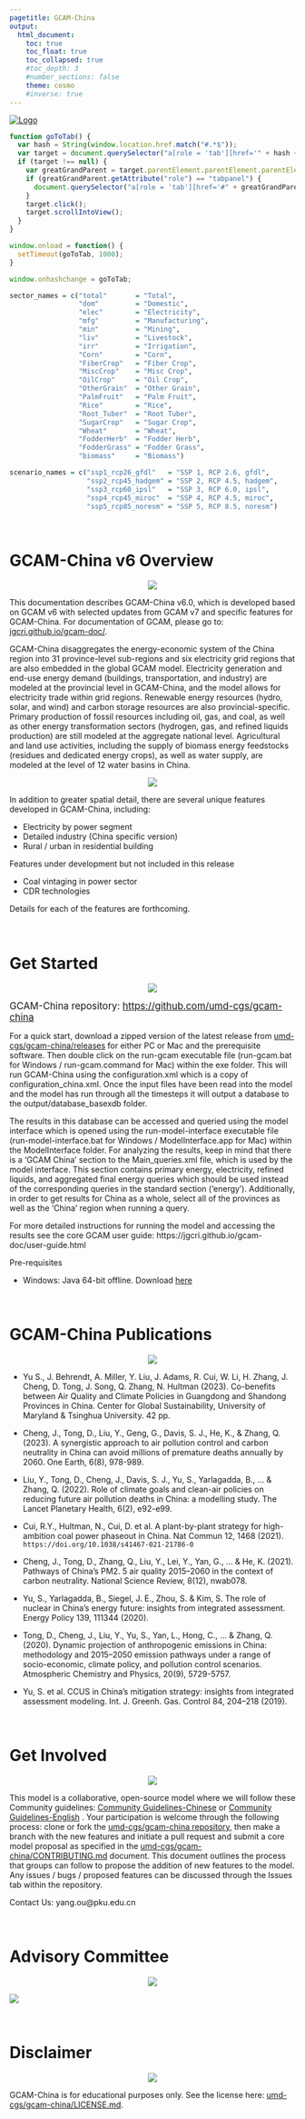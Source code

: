 ```yaml
---
pagetitle: GCAM-China
output: 
  html_document:
    toc: true
    toc_float: true
    toc_collapsed: true
    #toc_depth: 3
    #number_sections: false
    theme: cosmo
    #inverse: true
---
```


<a href="https://cgs.umd.edu/" class="header_logo">
  <img src="../images/cgs-logo_0.png" alt="Logo" class="logo">
</a>
<br>

<!-- Allow href to tabsets --> 
```js
function goToTab() {
  var hash = String(window.location.href.match("#.*$"));
  var target = document.querySelector("a[role = 'tab'][href='" + hash + "']");
  if (target !== null) {
    var greatGrandParent = target.parentElement.parentElement.parentElement;
    if (greatGrandParent.getAttribute("role") == "tabpanel") {
      document.querySelector("a[role = 'tab'][href='#" + greatGrandParent.getAttribute("id") + "']").click();
    }
    target.click();
    target.scrollIntoView();
  }
}

window.onload = function() {
  setTimeout(goToTab, 1000);
}

window.onhashchange = goToTab;
```

```r
sector_names = c("total"       = "Total",
                 "dom"         = "Domestic",
                 "elec"        = "Electricity",
                 "mfg"         = "Manufacturing",
                 "min"         = "Mining",
                 "liv"         = "Livestock",
                 "irr"         = "Irrigation",
                 "Corn"        = "Corn",
                 "FiberCrop"   = "Fiber Crop",
                 "MiscCrop"    = "Misc Crop",
                 "OilCrop"     = "Oil Crop",
                 "OtherGrain"  = "Other Grain",
                 "PalmFruit"   = "Palm Fruit",
                 "Rice"        = "Rice",
                 "Root_Tuber"  = "Root Tuber",
                 "SugarCrop"   = "Sugar Crop",
                 "Wheat"       = "Wheat",
                 "FodderHerb"  = "Fodder Herb",
                 "FodderGrass" = "Fodder Grass",
                 "biomass"     = "Biomass")

scenario_names = c("ssp1_rcp26_gfdl"   = "SSP 1, RCP 2.6, gfdl",
                   "ssp2_rcp45_hadgem" = "SSP 2, RCP 4.5, hadgem",
                   "ssp3_rcp60_ipsl"   = "SSP 3, RCP 6.0, ipsl",
                   "ssp4_rcp45_miroc"  = "SSP 4, RCP 4.5, miroc",
                   "ssp5_rcp85_noresm" = "SSP 5, RCP 8.5, noresm")
```

<br>

# GCAM-China v6 Overview
<p align="center"> <img src="images/divider.png"></p>

This documentation describes GCAM-China v6.0, which is developed based on GCAM v6 with selected updates from GCAM v7 and specific features for GCAM-China. 
For documentation of GCAM, please go to: [jgcri.github.io/gcam-doc/](https://jgcri.github.io/gcam-doc/).

GCAM-China disaggregates the energy-economic system of the China region into 31 province-level sub-regions and six electricity grid regions that are also embedded in the global GCAM model. Electricity generation and end-use energy demand (buildings, transportation, and industry) are modeled at the provincial level in GCAM-China, and the model allows for electricity trade within grid regions. Renewable energy resources (hydro, solar, and wind) and carbon storage resources are also provincial-specific. Primary production of fossil resources including oil, gas, and coal, as well as other energy transformation sectors (hydrogen, gas, and refined liquids production) are still modeled at the aggregate national level. Agricultural and land use activities, including the supply of biomass energy feedstocks (residues and dedicated energy crops), as well as water supply, are modeled at the level of 12 water basins in China. 

<p align="center"> <img src="images/Map_China_wide.png"></p>
In addition to greater spatial detail, there are several unique features developed in GCAM-China, including:

- Electricity by power segment
- Detailed industry (China specific version)
- Rural / urban in residential building

Features under development but not included in this release

- Coal vintaging in power sector
- CDR technologies

Details for each of the features are forthcoming.

<br>

# Get Started
<p align="center"> <img src="images/divider.png"></p>

<span style="font-size: larger;">GCAM-China repository: [https://github.com/umd-cgs/gcam-china](https://github.com/umd-cgs/gcam-china)</span>

For a quick start, download a zipped version of the latest release from [umd-cgs/gcam-china/releases](https://github.com/umd-cgs/gcam-china/releases) for either PC or Mac and the prerequisite software. Then double click on the run-gcam executable file (run-gcam.bat for Windows / run-gcam.command for Mac) within the exe folder. This will run GCAM-China using the configuration.xml which is a copy of configuration_china.xml. Once the input files have been read into the model and the model has run through all the timesteps it will output a database to the output/database_basexdb folder. 

The results in this database can be accessed and queried using the model interface which is opened using the run-model-interface executable file (run-model-interface.bat for Windows / ModelInterface.app for Mac) within the ModelInterface folder. For analyzing the results, keep in mind that there is a ‘GCAM China’ section to the Main_queries.xml file, which is used by the model interface. This section contains primary energy, electricity, refined liquids, and aggregated final energy queries which should be used instead of the corresponding queries in the standard section (‘energy’). Additionally, in order to get results for China as a whole, select all of the provinces as well as the ‘China’ region when running a query. 

For more detailed instructions for running the model and accessing the results see the core GCAM user guide: https://jgcri.github.io/gcam-doc/user-guide.html

Pre-requisites

- Windows:
Java 64-bit offline. Download [here](https://java.com/en/download/)

<br>

# GCAM-China Publications
<p align="center"> <img src="images/divider.png"></p>

- Yu S., J. Behrendt, A. Miller, Y. Liu, J. Adams, R. Cui, W. Li, H. Zhang, J. Cheng, D. Tong, J. Song, Q. Zhang, N. Hultman (2023). Co-benefits between Air Quality and Climate Policies in Guangdong and Shandong Provinces in China. Center for Global Sustainability, University of Maryland & Tsinghua University. 42 pp.

- Cheng, J., Tong, D., Liu, Y., Geng, G., Davis, S. J., He, K., & Zhang, Q. (2023). A synergistic approach to air pollution control and carbon neutrality in China can avoid millions of premature deaths annually by 2060. One Earth, 6(8), 978-989.

- Liu, Y., Tong, D., Cheng, J., Davis, S. J., Yu, S., Yarlagadda, B., ... & Zhang, Q. (2022). Role of climate goals and clean-air policies on reducing future air pollution deaths in China: a modelling study. The Lancet Planetary Health, 6(2), e92-e99.

- Cui, R.Y., Hultman, N., Cui, D. et al. A plant-by-plant strategy for high-ambition coal power phaseout in China. Nat Commun 12, 1468 (2021). `https://doi.org/10.1038/s41467-021-21786-0`

- Cheng, J., Tong, D., Zhang, Q., Liu, Y., Lei, Y., Yan, G., ... & He, K. (2021). Pathways of China's PM2. 5 air quality 2015–2060 in the context of carbon neutrality. National Science Review, 8(12), nwab078.

- Yu, S., Yarlagadda, B., Siegel, J. E., Zhou, S. & Kim, S. The role of nuclear in China’s energy future: insights from integrated assessment. Energy Policy 139, 111344 (2020).

- Tong, D., Cheng, J., Liu, Y., Yu, S., Yan, L., Hong, C., ... & Zhang, Q. (2020). Dynamic projection of anthropogenic emissions in China: methodology and 2015–2050 emission pathways under a range of socio-economic, climate policy, and pollution control scenarios. Atmospheric Chemistry and Physics, 20(9), 5729-5757.

- Yu, S. et al. CCUS in China’s mitigation strategy: insights from integrated assessment modeling. Int. J. Greenh. Gas. Control 84, 204–218 (2019).

<br>

<!-------------------------->
<!-------------------------->
# Get Involved
<!-------------------------->
<!-------------------------->
<p align="center"> <img src="images/divider.png"></p>

This model is a collaborative, open-source model where we will follow these Community guidelines: [Community Guidelines-Chinese](GCAM-China community guideline_Chinese.pdf) or [Community Guidelines-English](GCAM-China community guideline_English.pdf) . Your participation is welcome through the following process: clone or fork the [umd-cgs/gcam-china repository](https://github.com/umd-cgs/gcam-china), then make a branch with the new features and initiate a pull request and submit a core model proposal as specified in the [umd-cgs/gcam-china/CONTRIBUTING.md](https://github.com/umd-cgs/gcam-china/blob/main/CONTRIBUTING.md) document. This document outlines the process that groups can follow to propose the addition of new features to the model. Any issues / bugs / proposed features can be discussed through the Issues tab within the repository.  

Contact Us:  yang.ou@pku.edu.cn 


<!-- # ```{r, echo=FALSE, out.width="100%", fig.align='center', fig.cap="Workflow 1"} -->
<!-- # knitr::include_graphics("images/workflow1.jpg") -->
<!-- # ``` -->
<!-- #  -->
<!-- # For each valid SSP-RCP combination, five General Circulation Models (GCMs) are used. This gives a grand total of 75 SSP-RCP-GCM combinations, which are fed into GCAM. -->

<br>

# Advisory Committee
<p align="center"> <img src="images/divider.png"></p>

![](images/AdvisoryCommittee.jpg)

<br>

# Disclaimer
<p align="center"> <img src="images/divider.png"></p>

GCAM-China is for educational purposes only. See the license here: [umd-cgs/gcam-china/LICENSE.md](https://github.com/umd-cgs/gcam-china/blob/main/LICENSE.md).

<br>

